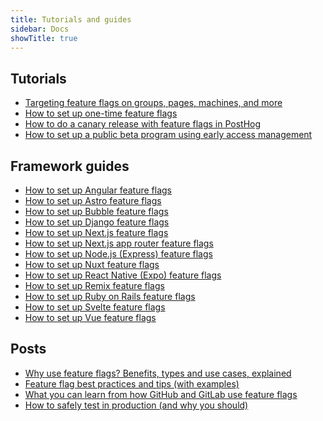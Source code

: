 ```yaml
---
title: Tutorials and guides
sidebar: Docs
showTitle: true
---
```


## Tutorials

- [Targeting feature flags on groups, pages, machines, and more](/tutorials/group-page-machine-flags)
- [How to set up one-time feature flags](/tutorials/one-time-feature-flags)																								
- [How to do a canary release with feature flags in PostHog](/tutorials/canary-release)
- [How to set up a public beta program using early access management](/tutorials/public-beta-program)

## Framework guides 

- [How to set up Angular feature flags](/tutorials/angular-analytics#setting-up-and-using-feature-flags)
- [How to set up Astro feature flags](/tutorials/astro-analytics#setting-up-server-side-feature-flags)
- [How to set up Bubble feature flags](/tutorials/bubble-analytics#customizing-components-with-feature-flags)
- [How to set up Django feature flags](/tutorials/django-analytics#4-setting-up-more-posthog-features)
- [How to set up Next.js feature flags](/tutorials/nextjs-analytics#setting-up-and-using-feature-flags)
- [How to set up Next.js app router feature flags](/tutorials/nextjs-app-directory-analytics#setting-up-feature-flags)
- [How to set up Node.js (Express) feature flags](/tutorials/node-express-analytics#setting-up-feature-flags)
- [How to set up Nuxt feature flags](/tutorials/nuxt-feature-flags)
- [How to set up React Native (Expo) feature flags](/tutorials/react-native-analytics#feature-flags)
- [How to set up Remix feature flags](/tutorials/remix-analytics#using-server-side-feature-flags)
- [How to set up Ruby on Rails feature flags](/tutorials/ruby-on-rails-analytics#using-feature-flags)
- [How to set up Svelte feature flags](/tutorials/svelte-analytics#using-feature-flags)
- [How to set up Vue feature flags](/tutorials/vue-feature-flags)

## Posts

- [Why use feature flags? Benefits, types and use cases, explained](/blog/feature-flag-benefits-use-cases)
- [Feature flag best practices and tips (with examples)](/blog/feature-flag-best-practices)
- [What you can learn from how GitHub and GitLab use feature flags](/blog/github-gitlab-feature-flags)
- [How to safely test in production (and why you should)](/product-engineers/testing-in-production)